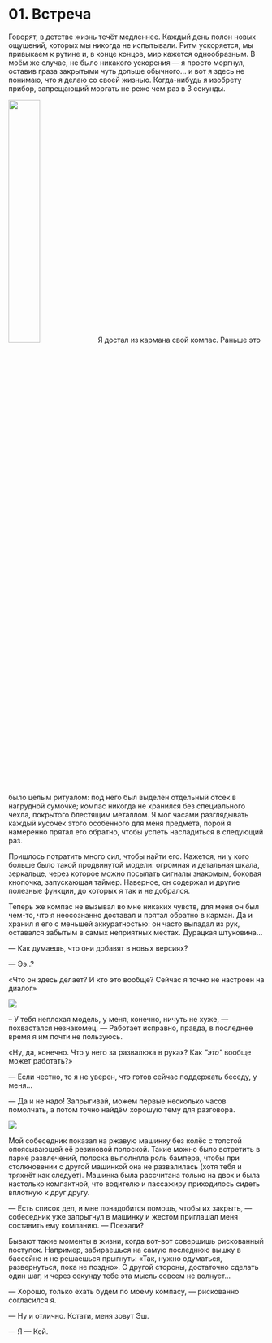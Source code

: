 
# 01. Встреча

Говорят, в детстве жизнь течёт медленнее. Каждый день полон новых ощущений, которых мы никогда не
испытывали. Ритм ускоряется, мы привыкаем к рутине и, в конце концов, мир кажется однообразным. В
моём же случае, не было никакого ускорения — я просто моргнул, оставив граза закрытыми чуть дольше
обычного... и вот я здесь не понимаю, что я делаю со своей жизнью. Когда-нибудь я изобрету прибор,
запрещающий моргать не реже чем <TV video="-01-XBHXFq8">раз в 3 секунды</TV>.

<Image src={picOne} float="right" width="35%" />Я достал из кармана свой компас. Раньше это было
целым ритуалом: под него был выделен отдельный отсек в нагрудной сумочке; компас никогда не хранился
без специального чехла, покрытого блестящим металлом. Я мог часами разглядывать каждый кусочек этого
особенного для меня предмета, порой я намеренно прятал его обратно, чтобы успеть насладиться в
следующий раз.

Пришлось потратить много сил, чтобы найти его. Кажется, ни у кого больше было такой продвинутой
модели: огромная и детальная шкала, зеркальце, через которое можно посылать сигналы знакомым,
боковая кнопочка, запускающая таймер. Наверное, он содержал и другие полезные функции, до которых я
так и не добрался.

Теперь же компас не вызывал во мне никаких чувств, для меня он был чем-то, что я неосознанно
доставал и прятал обратно в карман. Да и хранил я его с меньшей аккуратностью: он часто выпадал из
рук, оставался забытым в самых неприятных местах. Дурацкая штуковина...

— Как думаешь, что они добавят в новых версиях?

— Ээ..?

«Что он здесь делает? И кто это вообще? Сейчас я точно не настроен на диалог»

<Image src={picTwo} />

– У тебя неплохая модель, у меня, конечно, ничуть не хуже, — похвастался незнакомец. — Работает
исправно, правда, в последнее время я им почти не пользуюсь.

«Ну, да, конечно. Что у него за развалюха в руках? Как _"это"_ вообще может работать?»

— Если честно, то я не уверен, что готов сейчас поддержать беседу, у меня...

— Да и не надо! Запрыгивай, можем первые несколько часов помолчать, а потом точно найдём хорошую
тему для разговора.

<Image src={picThree} />

Мой собеседник показал на ржавую машинку без колёс с толстой опоясывающей её резиновой полоской.
Такие можно было встретить в парке развлечений, полоска выполняла роль бампера, чтобы при
столкновении с другой машинкой она не развалилась (хотя тебя и тряхнёт как следует). Машинка была
рассчитана только на двох и была настолько компактной, что водителю и пассажиру приходилось сидеть
вплотную к друг другу.

— Есть список дел, и мне понадобится помощь, чтобы их закрыть, — собеседник уже запрыгнул в машинку
и жестом приглашал меня составить ему компанию. — Поехали?

Бывают такие моменты в жизни, когда вот-вот совершишь рискованный поступок. Например, забираешься на
самую последнюю вышку в бассейне и не решаешься прыгнуть: «Так, нужно одуматься, развернуться, пока
не поздно». С другой стороны, достаточно сделать один шаг, и через секунду тебе эта мысль совсем не
волнует...

— Хорошо, только ехать будем по моему компасу, — рискованно согласился я.

— Ну и отлично. Кстати, меня зовут Эш.

— Я — Кей.
